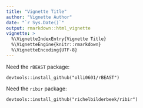 ```yaml
---
title: "Vignette Title"
author: "Vignette Author"
date: "`r Sys.Date()`"
output: rmarkdown::html_vignette
vignette: >
  %\VignetteIndexEntry{Vignette Title}
  %\VignetteEngine{knitr::rmarkdown}
  %\VignetteEncoding{UTF-8}
---
```


Need the `rBEAST` package:

```
devtools::install_github("olli0601/rBEAST")
```

Need the `ribir` package:

```
devtools::install_github("richelbilderbeek/ribir")
```


